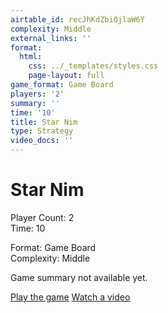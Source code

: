 ```yaml
---
airtable_id: recJhKdZbi0jlaW6Y
complexity: Middle
external_links: ''
format:
  html:
    css: ../_templates/styles.css
    page-layout: full
game_format: Game Board
players: '2'
summary: ''
time: '10'
title: Star Nim
type: Strategy
video_docs: ''
---
```


# Star Nim

:::{.game-info-box}
:::{.game-stats}
:::{.left-stats}
Player Count: 2  
Time: 10
:::
:::{.right-stats}
Format: Game Board  
Complexity: Middle
:::
:::
:::

Game summary not available yet.

:::{.game-actions}
<a href="#" class="btn btn-play"><i class="fa fa-gamepad"></i> Play the game</a>
<a href="#" class="btn btn-watch"><i class="fa fa-video"></i> Watch a video</a>
:::